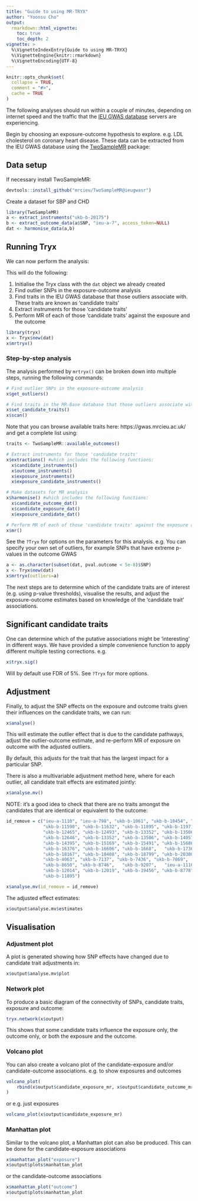 ```yaml
---
title: "Guide to using MR-TRYX"
author: "Yoonsu Cho"
output:
  rmarkdown::html_vignette:
    toc: true
    toc_depth: 2
vignette: >
  %\VignetteIndexEntry{Guide to using MR-TRYX}
  %\VignetteEngine{knitr::rmarkdown}
  %\VignetteEncoding{UTF-8}
---
```


```r
knitr::opts_chunk$set(
  collapse = TRUE,
  comment = "#>",
  cache = TRUE
)
```

The following analyses should run within a couple of minutes, depending on internet speed and the traffic that the [IEU GWAS database](https://gwas.mrcieu.ac.uk/) servers are experiencing.

Begin by choosing an exposure-outcome hypothesis to explore. e.g. LDL cholesterol on coronary heart disease. These data can be extracted from the IEU GWAS database using the [TwoSampleMR](https://mrcieu.github.io/TwoSampleMR/) package:


## Data setup

If necessary install TwoSampleMR:

```r
devtools::install_github("mrcieu/TwoSampleMR@ieugwasr")
```

Create a dataset for SBP and CHD

```r
library(TwoSampleMR)
a <- extract_instruments("ukb-b-20175")
b <- extract_outcome_data(a$SNP, "ieu-a-7", access_token=NULL)
dat <- harmonise_data(a,b)
```

## Running Tryx

We can now perform the analysis:

This will do the following:

1. Initialise the Tryx class with the `dat` object we already created
2. Find outlier SNPs in the exposure-outcome analysis
3. Find traits in the IEU GWAS database that those outliers associate with. These traits are known as 'candidate traits'
4. Extract instruments for those 'candidate traits'
5. Perform MR of each of those 'candidate traits' against the exposure and the outcome

```r
library(tryx)
x <- Tryx$new(dat)
x$mrtryx()
```



### Step-by-step analysis

The analysis performed by `mrtryx()` can be broken down into multiple steps, running the following commands:

```r
# Find outlier SNPs in the exposure-outcome analysis
x$get_outliers()

# Find traits in the MR-Base database that those outliers associate with. These traits are known as 'candidate traits'
x$set_candidate_traits()
x$scan()
```

Note that you can browse available traits here: https://gwas.mrcieu.ac.uk/ and get a complete list using:

```r
traits <- TwoSampleMR::available_outcomes()
```

```r
# Extract instruments for those 'candidate traits'
x$extractions() #which includes the following functions:
  x$candidate_instruments()
  x$outcome_instruments()
  x$exposure_instruments()
  x$exposure_candidate_instruments()

# Make datasets for MR analysis
x$harmonise() #which includes the following functions:
  x$candidate_outcome_dat()
  x$candidate_exposure_dat()
  x$exposure_candidate_dat()

# Perform MR of each of those 'candidate traits' against the exposure and the outcomes
x$mr()
```


See the `?Tryx` for options on the parameters for this analysis. e.g. You can specify your own set of outliers, for example SNPs that have extreme p-values in the outcome GWAS

```r
a <- as.character(subset(dat, pval.outcome < 5e-8)$SNP)
x <- Tryx$new(dat)
x$mrtryx(outliers=a)
```

The next steps are to determine which of the candidate traits are of interest (e.g. using p-value thresholds), visualise the results, and adjust the exposure-outcome estimates based on knowledge of the 'candidate trait' associations.


## Significant candidate traits

One can determine which of the putative associations might be 'interesting' in different ways. We have provided a simple convenience function to apply different multiple testing corrections. e.g.

```r
x$tryx.sig()
```

Will by default use FDR of 5%. See `?Tryx` for more options.



## Adjustment

Finally, to adjust the SNP effects on the exposure and outcome traits given their influences on the candidate traits, we can run:

```r
x$analyse()
```

This will estimate the outlier effect that is due to the candidate pathways, adjust the outlier-outcome estimate, and re-perform MR of exposure on outcome with the adjusted outliers.

By default, this adjusts for the trait that has the largest impact for a particular SNP. 

There is also a multivariable adjustment method here, where for each outlier, all candidate trait effects are estimated jointly:

```r
x$analyse.mv()
```

NOTE: it's a good idea to check that there are no traits amongst the candidates that are identical or equivalent to the outcome: 

```r
id_remove = c("ieu-a-1110", "ieu-a-798", "ukb-b-1061", "ukb-b-10454", "ukb-b-1061", "ukb-b-11064",
              "ukb-b-11590", "ukb-b-11632", "ukb-b-11895", "ukb-b-11971", "ukb-b-12014", "ukb-b-12019", 
              "ukb-b-12465", "ukb-b-12493", "ukb-b-13352", "ukb-b-13506", "ukb-b-12477", "ukb-b-12493",
              "ukb-b-12646", "ukb-b-13352", "ukb-b-13506", "ukb-b-14057",	"ukb-b-14177", "ukb-b-14371",
              "ukb-b-14395", "ukb-b-15169",	"ukb-b-15491", "ukb-b-15686",	"ukb-b-15748", "ukb-b-15829",
              "ukb-b-16376", "ukb-b-16606",	"ukb-b-1668",	"ukb-b-17360", "ukb-b-18009",	"ukb-b-18018",
              "ukb-b-18167", "ukb-b-18408",	"ukb-b-18799", "ukb-b-20300",	"ukb-b-20379", "ukb-b-3656",
              "ukb-b-4063",	"ukb-b-7137", "ukb-b-7436",	"ukb-b-7869",	"ukb-b-7992",	"ukb-b-8468",
              "ukb-b-8650",	"ukb-b-8746",	"ukb-b-9207",	"ieu-a-1110",	"ukb-b-1061",	"ukb-b-11971",
              "ukb-b-12014", "ukb-b-12019", "ukb-b-19456", "ukb-b-8778", "ukb-b-10454",	"ukb-b-11632",
              "ukb-b-11895")

x$analyse.mv(id_remove = id_remove)
```

The adjusted effect estimates:

```r
x$output$analyse.mv$estimates
```



## Visualisation


### Adjustment plot

A plot is generated showing how SNP effects have changed due to candidate trait adjustments in:


```r
x$output$analyse.mv$plot
```


### Network plot

To produce a basic diagram of the connectivity of SNPs, candidate traits, exposure and outcome:

```r
tryx.network(x$output)
```

This shows that some candidate traits influence the exposure only, the outcome only, or both the exposure and the outcome. 

### Volcano plot

You can also create a volcano plot of the candidate-exposure and/or candidate-outcome associations. e.g. to show exposures and outcomes

```r
volcano_plot(
    rbind(x$output$candidate_exposure_mr, x$output$candidate_outcome_mr)
)
```

or e.g. just exposures

```r
volcano_plot(x$output$candidate_exposure_mr)
```


### Manhattan plot

Similar to the volcano plot, a Manhattan plot can also be produced. This can be done for the candidate-exposure associations

```r
x$manhattan_plot("exposure")
x$output$plots$manhattan_plot
```

or the candidate-outcome associations

```r
x$manhattan_plot("outcome")
x$output$plots$manhattan_plot
```

